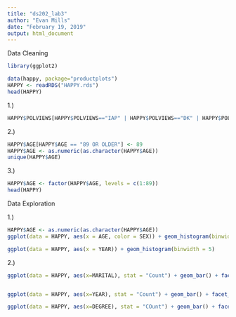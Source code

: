 ```yaml
---
title: "ds202_lab3"
author: "Evan Mills"
date: "February 19, 2019"
output: html_document
---
```


Data Cleaning

```r
library(ggplot2)

data(happy, package="productplots")
HAPPY <- readRDS("HAPPY.rds")
head(HAPPY)
```

1.)
```r
HAPPY$POLVIEWS[HAPPY$POLVIEWS=="IAP" | HAPPY$POLVIEWS=="DK" | HAPPY$POLVIEWS=="NA"] <- NA
```

2.)
```r
HAPPY$AGE[HAPPY$AGE == "89 OR OLDER"] <- 89
HAPPY$AGE <- as.numeric(as.character(HAPPY$AGE))
unique(HAPPY$AGE)
```

3.)
```r
HAPPY$AGE <- factor(HAPPY$AGE, levels = c(1:89))
head(HAPPY)
```

Data Exploration

1.)
```r
HAPPY$AGE <- as.numeric(as.character(HAPPY$AGE))
ggplot(data = HAPPY, aes(x = AGE, color = SEX)) + geom_histogram(binwidth = 2) + facet_wrap(~SEX)

ggplot(data = HAPPY, aes(x = YEAR)) + geom_histogram(binwidth = 5)
```

2.)
```r
ggplot(data = HAPPY, aes(x=MARITAL), stat = "Count") + geom_bar() + facet_wrap(SEX~HAPPY) + coord_flip()


ggplot(data = HAPPY, aes(x=YEAR), stat = "Count") + geom_bar() + facet_wrap(SEX~HAPPY)

ggplot(data = HAPPY, aes(x=DEGREE), stat = "COunt") + geom_bar() + facet_wrap(SEX~HAPPY) + coord_flip()
```